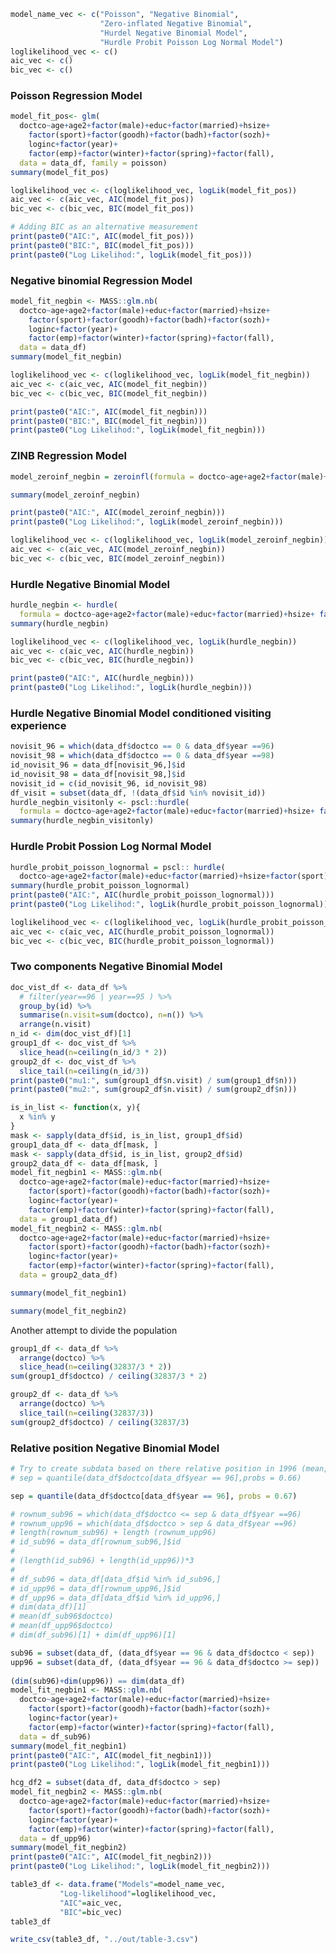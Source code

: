 ```r
model_name_vec <- c("Poisson", "Negative Binomial", 
                    "Zero-inflated Negative Binomial", 
                    "Hurdel Negative Binomial Model", 
                    "Hurdle Probit Poisson Log Normal Model")
loglikelihood_vec <- c()
aic_vec <- c()
bic_vec <- c()
```

### Poisson Regression Model

```r
model_fit_pos<- glm(
  doctco~age+age2+factor(male)+educ+factor(married)+hsize+
    factor(sport)+factor(goodh)+factor(badh)+factor(sozh)+
    loginc+factor(year)+
    factor(emp)+factor(winter)+factor(spring)+factor(fall), 
  data = data_df, family = poisson)
summary(model_fit_pos)
```
```r
loglikelihood_vec <- c(loglikelihood_vec, logLik(model_fit_pos))
aic_vec <- c(aic_vec, AIC(model_fit_pos))
bic_vec <- c(bic_vec, BIC(model_fit_pos))
```

```r
# Adding BIC as an alternative measurement 
print(paste0("AIC:", AIC(model_fit_pos)))
print(paste0("BIC:", BIC(model_fit_pos)))
print(paste0("Log Likelihod:", logLik(model_fit_pos)))
```

### Negative binomial Regression Model

```r
model_fit_negbin <- MASS::glm.nb(
  doctco~age+age2+factor(male)+educ+factor(married)+hsize+
    factor(sport)+factor(goodh)+factor(badh)+factor(sozh)+
    loginc+factor(year)+
    factor(emp)+factor(winter)+factor(spring)+factor(fall), 
  data = data_df)
summary(model_fit_negbin)
```
```r
loglikelihood_vec <- c(loglikelihood_vec, logLik(model_fit_negbin))
aic_vec <- c(aic_vec, AIC(model_fit_negbin))
bic_vec <- c(bic_vec, BIC(model_fit_negbin))
```

```r
print(paste0("AIC:", AIC(model_fit_negbin)))
print(paste0("BIC:", BIC(model_fit_negbin)))
print(paste0("Log Likelihod:", logLik(model_fit_negbin)))
```

### ZINB Regression Model
```r
model_zeroinf_negbin = zeroinfl(formula = doctco~age+age2+factor(male)+educ+factor(married)+hsize+ factor(sport)+factor(goodh)+factor(badh)+factor(sozh)+ loginc+factor(year)+ factor(emp)+factor(winter)+factor(spring)+factor(fall), data = data_df, dist = "negbin")

summary(model_zeroinf_negbin)

print(paste0("AIC:", AIC(model_zeroinf_negbin)))
print(paste0("Log Likelihod:", logLik(model_zeroinf_negbin)))

```

```r
loglikelihood_vec <- c(loglikelihood_vec, logLik(model_zeroinf_negbin))
aic_vec <- c(aic_vec, AIC(model_zeroinf_negbin))
bic_vec <- c(bic_vec, BIC(model_zeroinf_negbin))
```

<!-- ### Poisson Lognormal -->
<!-- ```{r} -->
<!-- yvec = data_df$doctco -->
<!-- xmat = data.matrix(data_df[ , -which(names(data_df) %in% c("doctco","id"))]) -->
<!-- poisson_lognormal = hurdlr::hurdle(yvec, xmat, dist = "poisson", dist.2 = "lognormal") -->
<!-- summary(poisson_lognormal) -->
<!-- ``` -->
### Hurdle Negative Binomial Model

```r
hurdle_negbin <- hurdle(
  formula = doctco~age+age2+factor(male)+educ+factor(married)+hsize+ factor(sport)+factor(goodh)+factor(badh)+factor(sozh)+ loginc+factor(year)+ factor(emp)+factor(winter)+factor(spring)+factor(fall), data = data_df, dist = "negbin")
summary(hurdle_negbin)
```

```r
loglikelihood_vec <- c(loglikelihood_vec, logLik(hurdle_negbin))
aic_vec <- c(aic_vec, AIC(hurdle_negbin))
bic_vec <- c(bic_vec, BIC(hurdle_negbin))
```

```r
print(paste0("AIC:", AIC(hurdle_negbin)))
print(paste0("Log Likelihod:", logLik(hurdle_negbin)))
```

### Hurdle Negative Binomial Model conditioned visiting experience
```r
novisit_96 = which(data_df$doctco == 0 & data_df$year ==96)
novisit_98 = which(data_df$doctco == 0 & data_df$year ==98)
id_novisit_96 = data_df[novisit_96,]$id
id_novisit_98 = data_df[novisit_98,]$id
novisit_id = c(id_novisit_96, id_novisit_98)
df_visit = subset(data_df, !(data_df$id %in% novisit_id))
hurdle_negbin_visitonly <- pscl::hurdle(
  formula = doctco~age+age2+factor(male)+educ+factor(married)+hsize+ factor(sport)+factor(goodh)+factor(badh)+factor(sozh)+ loginc+factor(year)+ factor(emp)+factor(winter)+factor(spring)+factor(fall), data = df_visit, dist = "negbin")
summary(hurdle_negbin_visitonly)
```
### Hurdle Probit Possion Log Normal Model

```r
hurdle_probit_poisson_lognormal = pscl:: hurdle(
  doctco~age+age2+factor(male)+educ+factor(married)+hsize+factor(sport)+factor(goodh)+factor(badh)+factor(sozh)+loginc+factor(year)+factor(emp)+factor(winter)+factor(spring)+factor(fall), data = data_df, dist = "poisson", zero.dist = "binomial", link = "probit")
summary(hurdle_probit_poisson_lognormal)
print(paste0("AIC:", AIC(hurdle_probit_poisson_lognormal)))
print(paste0("Log Likelihod:", logLik(hurdle_probit_poisson_lognormal)))
```

```r
loglikelihood_vec <- c(loglikelihood_vec, logLik(hurdle_probit_poisson_lognormal))
aic_vec <- c(aic_vec, AIC(hurdle_probit_poisson_lognormal))
bic_vec <- c(bic_vec, BIC(hurdle_probit_poisson_lognormal))
```

### Two components Negative Binomial Model
```r
doc_vist_df <- data_df %>%
  # filter(year==96 | year==95 ) %>%
  group_by(id) %>%
  summarise(n.visit=sum(doctco), n=n()) %>% 
  arrange(n.visit)
n_id <- dim(doc_vist_df)[1]
group1_df <- doc_vist_df %>%
  slice_head(n=ceiling(n_id/3 * 2)) 
group2_df <- doc_vist_df %>%
  slice_tail(n=ceiling(n_id/3)) 
print(paste0("mu1:", sum(group1_df$n.visit) / sum(group1_df$n)))
print(paste0("mu2:", sum(group2_df$n.visit) / sum(group2_df$n)))
```

```r
is_in_list <- function(x, y){
  x %in% y
}
mask <- sapply(data_df$id, is_in_list, group1_df$id)
group1_data_df <- data_df[mask, ]
mask <- sapply(data_df$id, is_in_list, group2_df$id)
group2_data_df <- data_df[mask, ]
model_fit_negbin1 <- MASS::glm.nb(
  doctco~age+age2+factor(male)+educ+factor(married)+hsize+
    factor(sport)+factor(goodh)+factor(badh)+factor(sozh)+
    loginc+factor(year)+
    factor(emp)+factor(winter)+factor(spring)+factor(fall), 
  data = group1_data_df)
model_fit_negbin2 <- MASS::glm.nb(
  doctco~age+age2+factor(male)+educ+factor(married)+hsize+
    factor(sport)+factor(goodh)+factor(badh)+factor(sozh)+
    loginc+factor(year)+
    factor(emp)+factor(winter)+factor(spring)+factor(fall), 
  data = group2_data_df)
```


```r
summary(model_fit_negbin1)
```

```r
summary(model_fit_negbin2)
```
Another attempt to divide the population
```r
group1_df <- data_df %>% 
  arrange(doctco) %>%
  slice_head(n=ceiling(32837/3 * 2))
sum(group1_df$doctco) / ceiling(32837/3 * 2)
```
```r
group2_df <- data_df %>% 
  arrange(doctco) %>%
  slice_tail(n=ceiling(32837/3))
sum(group2_df$doctco) / ceiling(32837/3)
```
### Relative position Negative Binomial Model
```r
# Try to create subdata based on there relative position in 1996 (mean, or quartiles works)
# sep = quantile(data_df$doctco[data_df$year == 96],probs = 0.66)

sep = quantile(data_df$doctco[data_df$year == 96], probs = 0.67)

# rownum_sub96 = which(data_df$doctco <= sep & data_df$year ==96)
# rownum_upp96 = which(data_df$doctco > sep & data_df$year ==96)
# length(rownum_sub96) + length (rownum_upp96)
# id_sub96 = data_df[rownum_sub96,]$id
# 
# (length(id_sub96) + length(id_upp96))*3
# 
# df_sub96 = data_df[data_df$id %in% id_sub96,]
# id_upp96 = data_df[rownum_upp96,]$id
# df_upp96 = data_df[data_df$id %in% id_upp96,]
# dim(data_df)[1]
# mean(df_sub96$doctco)
# mean(df_upp96$doctco)
# dim(df_sub96)[1] + dim(df_upp96)[1]

sub96 = subset(data_df, (data_df$year == 96 & data_df$doctco < sep))
upp96 = subset(data_df, (data_df$year == 96 & data_df$doctco >= sep))
  
(dim(sub96)+dim(upp96)) == dim(data_df)
model_fit_negbin1 <- MASS::glm.nb(
  doctco~age+age2+factor(male)+educ+factor(married)+hsize+
    factor(sport)+factor(goodh)+factor(badh)+factor(sozh)+
    loginc+factor(year)+
    factor(emp)+factor(winter)+factor(spring)+factor(fall), 
  data = df_sub96)
summary(model_fit_negbin1)
print(paste0("AIC:", AIC(model_fit_negbin1)))
print(paste0("Log Likelihod:", logLik(model_fit_negbin1)))

hcg_df2 = subset(data_df, data_df$doctco > sep)
model_fit_negbin2 <- MASS::glm.nb(
  doctco~age+age2+factor(male)+educ+factor(married)+hsize+
    factor(sport)+factor(goodh)+factor(badh)+factor(sozh)+
    loginc+factor(year)+
    factor(emp)+factor(winter)+factor(spring)+factor(fall), 
  data = df_upp96)
summary(model_fit_negbin2)
print(paste0("AIC:", AIC(model_fit_negbin2)))
print(paste0("Log Likelihod:", logLik(model_fit_negbin2)))
```

```r
table3_df <- data.frame("Models"=model_name_vec, 
           "Log-likelihood"=loglikelihood_vec, 
           "AIC"=aic_vec,
           "BIC"=bic_vec)
table3_df
```

```r
write_csv(table3_df, "../out/table-3.csv")
```

